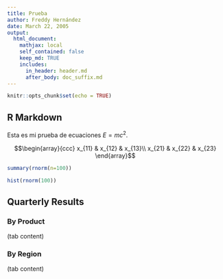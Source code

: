 ```yaml
---
title: Prueba
author: Freddy Hernández
date: March 22, 2005
output:
  html_document:
    mathjax: local
    self_contained: false
    keep_md: TRUE
    includes:
      in_header: header.md
      after_body: doc_suffix.md
---
```


```r
knitr::opts_chunk$set(echo = TRUE)
```

## R Markdown
Esta es mi prueba de ecuaciones $E = mc^2$.

$$\begin{array}{ccc}
x_{11} & x_{12} & x_{13}\\
x_{21} & x_{22} & x_{23}
\end{array}$$

```r
summary(rnorm(n=100))
```


```r
hist(rnorm(100))
```

## Quarterly Results {.tabset}

### By Product

(tab content)

### By Region

(tab content)
